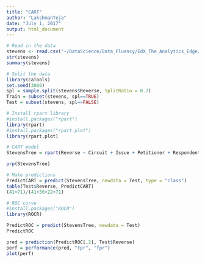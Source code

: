 ```yaml
---
title: "CART"
author: "LakshmanTeja"
date: "July 1, 2017"
output: html_document
---
```


```r
# Read in the data
stevens <- read.csv("~/DataScience/Data_Fluency/EdX_The_Analytics_Edge/Unit 4/Lecture 1-Judge, Jury, and Classifier An Introduction to Trees/stevens.csv")
str(stevens)
summary(stevens)
```
```r
# Split the data
library(caTools)
set.seed(3000)
spl = sample.split(stevens$Reverse, SplitRatio = 0.7)
Train = subset(stevens, spl==TRUE)
Test = subset(stevens, spl==FALSE)
```
```r
# Install rpart library
#install.packages("rpart")
library(rpart)
#install.packages("rpart.plot")
library(rpart.plot)
```
```r
# CART model
StevensTree = rpart(Reverse ~ Circuit + Issue + Petitioner + Respondent + LowerCourt + Unconst, data = Train, method="class", minbucket=25)

prp(StevensTree)
```
```r
# Make predictions
PredictCART = predict(StevensTree, newdata = Test, type = "class")
table(Test$Reverse, PredictCART)
(41+71)/(41+36+22+71)
```
```r
# ROC curve
#install.packages("ROCR")
library(ROCR)

PredictROC = predict(StevensTree, newdata = Test)
PredictROC

pred = prediction(PredictROC[,2], Test$Reverse)
perf = performance(pred, "tpr", "fpr")
plot(perf)

```